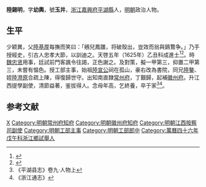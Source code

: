 {{明清人物信息框
| 姓名 = 陸錫明
| 原名 =
| 圖片名稱= 
| 圖片大小 =
| 圖片說明 = 
| 最高職務 =江西提學副使
| 國家 = 大明 
| 爵位 =
| 籍貫 = [[浙江|浙江]][[嘉興府|嘉興府]][[平湖縣|平湖縣]]
| 族裔 = 
| 字號 = 字幼輿，號玉井
| 諡號 =
| 出生日期 = 生年不详
| 出生地點 = 
| 逝世日期 = 卒年不详
| 逝世地點 =
| 墓葬 =
| 配偶 = 
| 親屬 = 
| 出身 =
* 萬曆四十六年戊午科第三十七名舉人
* 天啓五年乙丑科進士
| 經歷 =
| 著作 =  
}}
'''陸錫明'''，字'''幼輿'''，號'''玉井'''，[[浙江承宣布政使司|浙江]][[嘉興府|嘉興府]][[平湖縣|平湖縣]]人，[[明朝|明朝]]政治人物。

== 生平 ==
少颖異，父[[陸基厚|陸基厚]]每撫而笑曰：「鵷兒鳳雛，将破殼出，豈效而翁與鷄鶩争。」乃手授經史，引古人忠孝大節，以訓迪之。天啓五年（1625年）乙丑科成進士<ref>{{Cite book|title=《皇明贡举考》卷五|last=（明）[[张朝瑞|张朝瑞]]|first=|publisher=《续修四库全书》史部第828册|year=|isbn=|location=|pages=}}</ref><ref>{{Cite book|title=贡举志五种 上|last=鲁小俊，江俊伟著|first=|publisher=武汉：武汉大学出版社|year=2009|isbn=978-7-307-07043-1|location=|pages=}}</ref>。時[[魏忠贤|魏忠贤]]用事，廷試前門客諷令往謁，正色謝之。及對策，擬一甲第三，抑置二甲第三，未嘗有愠色。授工部主事，始祖[[陸贄|陸宣公]]祠在孤山，豪右改為書院，同兄[[陸鏊|陸鏊]]、姪[[陸澄原|陸澄原]]合疏上陳，得復歸世守。出知南直隸[[常州府|常州府]]，丁艱歸，起補[[徽州府|徽州府]]。升江西提學副使，清節益著，鉴拔得人。念母年高，乞終養，卒于家<ref>《平湖县志》卷九·人物上</ref><ref>《浙江通志》</ref>。

==参考文献==
{{reflist}}
{{天啓五年乙丑科殿試金榜}}
{{明朝人物小作品}}
[[Category:陸姓|X]]
[[Category:明朝常州府知府|Category:明朝常州府知府]]
[[Category:明朝徽州府知府|Category:明朝徽州府知府]]
[[Category:明朝江西按察司副使|Category:明朝江西按察司副使]]
[[Category:明朝工部主事|Category:明朝工部主事]]
[[Category:明朝工部郎中|Category:明朝工部郎中]]
[[Category:萬曆四十六年戊午科浙江鄉試舉人|Category:萬曆四十六年戊午科浙江鄉試舉人]]